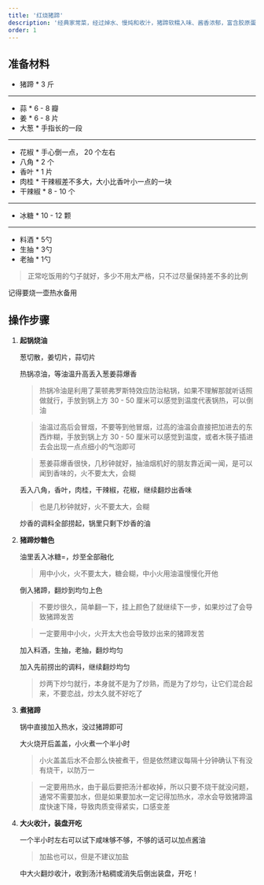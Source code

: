 ```yaml
---
title: '红烧猪蹄'
description: '经典家常菜，经过焯水、慢炖和收汁，猪蹄软糯入味、酱香浓郁，富含胶原蛋白，入口Q弹不腻'
order: 1
---
```



## 准备材料

- 猪蹄 \* 3 斤

---

- 蒜 \* 6 - 8 瓣
- 姜 \* 6 - 8 片
- 大葱 \* 手指长的一段

---

- 花椒 \* 手心倒一点， 20 个左右
- 八角 \* 2 个
- 香叶 \* 1 片
- 肉桂 \* 干辣椒差不多大，大小比香叶小一点的一块
- 干辣椒 \* 8 - 10 个

---

- 冰糖 \* 10 - 12 颗

---

- 料酒 \* 5勺
- 生抽 \* 3勺
- 老抽 \* 1勺

> 正常吃饭用的勺子就好，多少不用太严格，只不过尽量保持差不多的比例

<Aside type='tip'>

记得要烧一壶热水备用

</Aside>

## 操作步骤

<Steps>

1. **起锅烧油**​

   葱切散，姜切片，蒜切片

   热锅凉油，等油温升高丢入葱姜蒜爆香

   > 热锅冷油是利用了莱顿弗罗斯特效应防治粘锅，如果不理解那就听话照做就行，手放到锅上方 30 - 50 厘米可以感觉到温度代表锅热，可以倒油

   > 油温过高后会冒烟，不要等到他冒烟，过高的油温会直接把加进去的东西炸糊，手放到锅上方 30 - 50 厘米可以感觉到温度，或者木筷子插进去会出现一点点细小的气泡即可

   > 葱姜蒜爆香很快，几秒钟就好，抽油烟机好的朋友靠近闻一闻，是可以闻到香味的，火不要太大，会糊

   丢入八角，香叶，肉桂，干辣椒，花椒，继续翻炒出香味

   > 也是几秒钟就好，火不要太大，会糊

   炒香的调料全部捞起，锅里只剩下炒香的油

2. **猪蹄炒糖色**​

   油里丢入冰糖=，炒至全部融化

   > 用中小火，火不要太大，糖会糊，中小火用油温慢慢化开他

   倒入猪蹄，翻炒到均匀上色

   > 不要炒很久，简单翻一下，挂上颜色了就继续下一步，如果炒过了会导致猪蹄发苦

   > 一定要用中小火，火开太大也会导致炒出来的猪蹄发苦

   加入料酒，生抽，老抽，翻炒均匀

   加入先前捞出的调料，继续翻炒均匀

   > 炒两下炒匀就行，本身就不是为了炒熟，而是为了炒匀，让它们混合起来，不要恋战，炒太久就不好吃了

3. **煮猪蹄**​

   锅中直接加入热水，没过猪蹄即可

   大火烧开后盖盖，小火煮一个半小时

   > 小火盖盖后水不会那么快被煮干，但是依然建议每隔十分钟确认下有没有烧干，以防万一

   > 一定要用热水，由于最后要把汤汁都收掉，所以只要不烧干就没问题，通常不需要加水，但是如果要加水一定记得加热水，凉水会导致猪蹄温度快速下降，导致肉质变得紧实，口感变差

4. **大火收汁，装盘开吃**​

   一个半小时左右可以试下咸味够不够，不够的话可以加点酱油

   > 加盐也可以，但是不建议加盐

   中大火翻炒收汁，收到汤汁粘稠或消失后倒出装盘，开吃！

</Steps>
